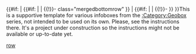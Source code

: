 <includeonly>{{#if: {{{1|}}} | {{#if: {{{2|}}} | |
{{!}}- class="mergedbottomrow" }} | {{#if: {{{2|}}} | |
{{!}}- }} }}</includeonly><noinclude>This is a supportive template for various infoboxes from the [[:Category:Geobox]] series, not intended to be used on its own. Please, see the instructions there. It's a project under construction so the instructions might not be available or up-to-date yet.
[[Category:Geobox include|row]]
[[Category:使用了分析程序的模板|{{PAGENAME}}]]
</noinclude>
